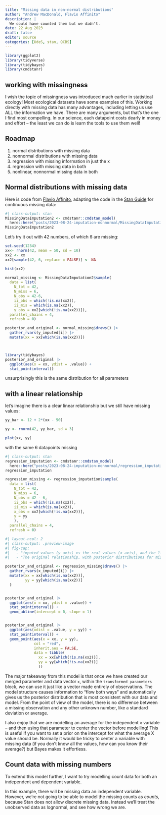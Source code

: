 ```yaml
---
title: "Missing data in non-normal distributions"
author: "Andrew MacDonald, Flavio Affinito"
description: |
  We could have counted them but we didn't.
date: 22 Aug 2023
draft: false
editor: source
categories: [UdeS, stan, QCBS]
---
```


```r
library(ggplot2)
library(tidyverse)
library(tidybayes)
library(cmdstanr)
```

## working with missingness

I wish the topic of missingness was introduced much earlier in statistical ecology! 
Most ecological datasets have some examples of this. 
Working directly with missing data has many advantages, including letting us use ALL the information we have. There are many arguments, but that's the one I find most compelling. In our science, each datapoint costs dearly in money and effort -- the least we can do is learn the tools to use them well! 

## Roadmap

1. normal distributions with missing data
1. nonnormal distributions with missing data
1. regression with missing information in just the x
1. regression with missing data in both
1. nonlinear, nonnormal missing data in both

## Normal distributions with missing data

Here is code from [Flavio Affinito](https://qcbs.ca/fr/membre-etudiant/?student=3066), adapting the code in the [Stan Guide](https://mc-stan.org/docs/stan-users-guide/sliced-missing-data.html) for continuous missing data: 


```r
#| class-output: stan
MissingDataImputation2 <- cmdstanr::cmdstan_model(
  here::here("posts/2023-08-24-imputation-nonnormal/MissingDataImputation2.stan"))
MissingDataImputation2
```

Let's try it out with 42 numbers, of which 6 are missing:

```r
set.seed(1234)
xx<- rnorm(42, mean = 50, sd = 10)
xx2 <- xx
xx2[sample(42, 6, replace = FALSE)] <- NA

hist(xx2)
```

```r
normal_missing <- MissingDataImputation2$sample(
  data = list(
    N_tot = 42,
    N_miss = 6,
    N_obs = 42-6,
    ii_obs = which(!is.na(xx2)),
    ii_mis = which(is.na(xx2)),
    y_obs = xx2[which(!is.na(xx2))]), 
  parallel_chains = 4,
  refresh = 0)
```

```r
posterior_and_original <- normal_missing$draws() |> 
  gather_rvars(y_imputed[i]) |> 
  mutate(xx = xx[which(is.na(xx2))])



library(tidybayes)
posterior_and_original |> 
  ggplot(aes(x = xx, ydist = .value)) + 
  stat_pointinterval()

```

unsurprisingly this is the same distribution for all parameters

## with a linear relationship

let's imagine there is a clear linear relationship but we still have missing values:

```r
yy_bar <- 12 + 2*(xx - 50)

yy <- rnorm(42, yy_bar, sd = 3)

plot(xx, yy)
```

with the same 6 datapoints missing

```r
#| class-output: stan
regression_imputation <- cmdstanr::cmdstan_model(
  here::here("posts/2023-08-24-imputation-nonnormal/regression_imputation.stan"))
regression_imputation
```

```r
regression_missing <- regression_imputation$sample(
  data = list(
    N_tot = 42,
    N_miss = 6,
    N_obs = 42 - 6,
    ii_obs = which(!is.na(xx2)),
    ii_mis = which(is.na(xx2)),
    x_obs = xx2[which(!is.na(xx2))],
    y = yy
    ),
  parallel_chains = 4,
  refresh = 0)
```


```r
#| layout-ncol: 2
#| class-output: .preview-image
#| fig-cap: 
#|   - "imputed values (y axis) vs the real values (x axis), and the 1:1 line for comparison. The posterior distributions are close to the truth, because the regression equation lets information flow in both directions."
#|   - "The original relationship, with posterior distributions for missing x variables."

posterior_and_original <- regression_missing$draws() |> 
  gather_rvars(x_imputed[i]) |> 
  mutate(xx = xx[which(is.na(xx2))],
         yy = yy[which(is.na(xx2))]
  )


posterior_and_original |> 
  ggplot(aes(x = xx, ydist = .value)) + 
  stat_pointinterval() + 
  geom_abline(intercept = 0, slope = 1)


posterior_and_original |> 
  ggplot(aes(xdist = .value, y = yy)) + 
  stat_pointinterval() + 
  geom_point(aes(x = xx, y = yy), 
             col = "red",
             inherit.aes = FALSE,
             data = tibble(
               xx = xx[which(!is.na(xx2))],
               yy = yy[which(!is.na(xx2))]
               ))

```

The major takeaway from this model is that once we have created our merged parameter and data vector `x`, within the `transformed parameters` block, we can use it just like a vector made entirely of observations. The model structure causes information to "flow both ways" and automatically gives us the posterior distribution that is most consistent with our data and model. From the point of view of the model, there is no difference between a missing observation and any other unknown number, like a standard deviation or average.

I also enjoy that we are modelling an average for the independent $x$ variable -- and then using that parameter to center the vector before modelling! This is useful if you want to set a prior on the intercept for what the average X value should be.  Normally it would be tricky to center a variable with missing data (if you don't know all the values, how can you know their average?) but Bayes makes it effortless.

## Count data with missing numbers

To extend this model further, I want to try modelling count data for both an independent and dependent variable.

In this example, there will be missing data an independent variable. However, we're not going to be able to model the missing counts as _counts_, because Stan does not allow discrete missing data. Instead we'll treat the unobserved data as lognormal, and see how wrong we are.


